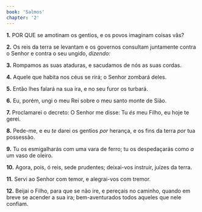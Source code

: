 ```yaml
---
book: 'Salmos'
chapter: '2'
---
```


**1.** POR QUE se amotinam os gentios, e os povos imaginam coisas vãs?

**2.** Os reis da terra se levantam e os governos consultam juntamente contra o Senhor e contra o seu ungido, *dizendo:*

**3.** Rompamos as suas ataduras, e sacudamos de nós as suas cordas.

**4.** Aquele que habita nos céus se rirá; o Senhor zombará deles.

**5.** Então lhes falará na sua ira, e no seu furor os turbará.

**6.** Eu, porém, ungi o meu Rei sobre o meu santo monte de Sião.

**7.** Proclamarei o decreto: O Senhor me disse: Tu *és* meu Filho, eu hoje te gerei.

**8.** Pede-me, e eu *te* darei os gentios *por* herança, e os fins da terra *por* tua possessão.

**9.** Tu os esmigalharás com uma vara de ferro; tu os despedaçarás como *a* um vaso de oleiro.

**10.** Agora, pois, ó reis, sede prudentes; deixai-vos instruir, juízes da terra.

**11.** Servi ao Senhor com temor, e alegrai-vos com tremor.

**12.** Beijai o Filho, para que se não ire, e pereçais no caminho, quando em breve se acender a sua ira; bem-aventurados todos aqueles que nele confiam.
